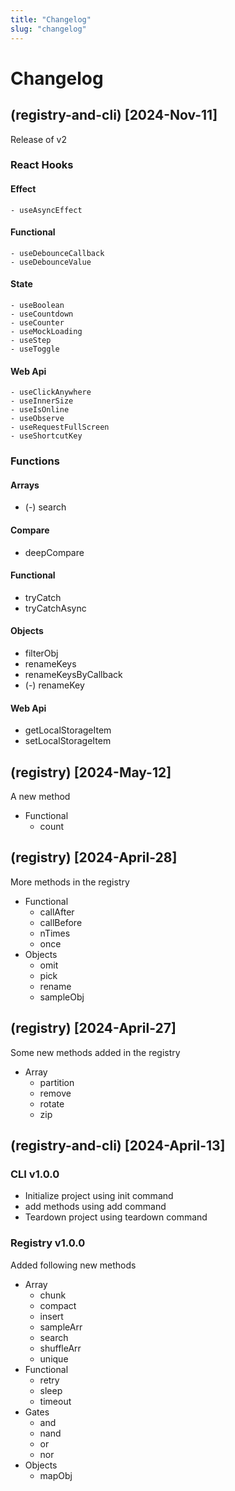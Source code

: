 ```yaml
---
title: "Changelog"
slug: "changelog"
---
```


# Changelog

## (registry-and-cli) [2024-Nov-11]

 Release of v2

### React Hooks
  #### Effect
    - useAsyncEffect
    
   #### Functional
    - useDebounceCallback
    - useDebounceValue
    
  #### State
    - useBoolean
    - useCountdown
    - useCounter
    - useMockLoading
    - useStep
    - useToggle
    
   #### Web Api
    - useClickAnywhere
    - useInnerSize
    - useIsOnline
    - useObserve
    - useRequestFullScreen
    - useShortcutKey
### Functions
#### Arrays
 - (-) search

 #### Compare
 - deepCompare

 #### Functional
 - tryCatch
 - tryCatchAsync

 #### Objects
 - filterObj
 - renameKeys
 - renameKeysByCallback
 - (-) renameKey

 #### Web Api
 - getLocalStorageItem
 - setLocalStorageItem

## (registry) [2024-May-12]
A new method
- Functional
  - count

## (registry) [2024-April-28]
More methods in the registry
  - Functional
    - callAfter
    - callBefore
    - nTimes
    - once
  - Objects
    - omit
    - pick
    - rename
    - sampleObj

## (registry) [2024-April-27]
Some new methods added in the registry
  - Array
    - partition
    - remove
    - rotate
    - zip
    

## (registry-and-cli) [2024-April-13]
### CLI v1.0.0
  - Initialize project using init command
  - add methods using add command
  - Teardown project using teardown command
### Registry v1.0.0
Added following new methods
  - Array
    - chunk
    - compact
    - insert
    - sampleArr
    - search
    - shuffleArr
    - unique
  - Functional
    - retry
    - sleep
    - timeout
  - Gates
    - and
    - nand
    - or
    - nor
  - Objects
    - mapObj